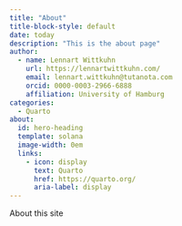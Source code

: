 ```yaml
---
title: "About"
title-block-style: default
date: today
description: "This is the about page"
author:
  - name: Lennart Wittkuhn
    url: https://lennartwittkuhn.com/
    email: lennart.wittkuhn@tutanota.com
    orcid: 0000-0003-2966-6888
    affiliation: University of Hamburg
categories:
  - Quarto
about:
  id: hero-heading
  template: solana
  image-width: 0em
  links:
    - icon: display
      text: Quarto
      href: https://quarto.org/
      aria-label: display
---
```


About this site
